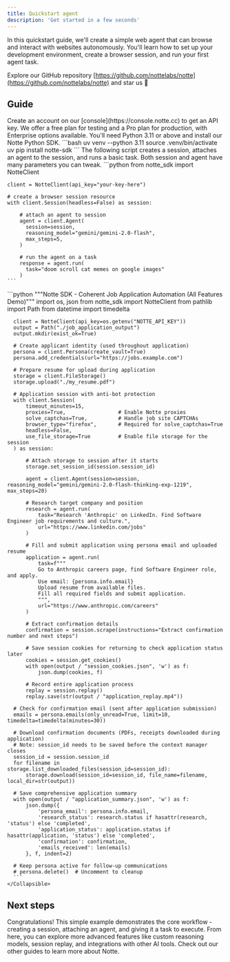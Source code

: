 ```yaml
---
title: Quickstart agent
description: 'Get started in a few seconds'
---
```


In this quickstart guide, we'll create a simple web agent that can browse and interact with websites autonomously. You'll learn how to set up your development environment, create a browser session, and run your first agent task.

<Tip>Explore our GitHub repository [https://github.com/nottelabs/notte](https://github.com/nottelabs/notte) and star us 🌟</Tip>

## Guide
<Steps>
  <Step title="Get an API key from the console">
    Create an account on our [console](https://console.notte.cc) to get an API key. We offer a free plan for testing and a Pro plan for production, with Enterprise options available.
  </Step>
  <Step title="Install prerequisites">
    You'll need Python 3.11 or above and install our Notte Python SDK.
    ```bash
    uv venv --python 3.11
    source .venv/bin/activate
    uv pip install notte-sdk
    ```
  </Step>
  <Step title="Run your first agent">
    The following script creates a session, attaches an agent to the session, and runs a basic task. Both session and agent have many parameters you can tweak.
    ```python
    from notte_sdk import NotteClient

    client = NotteClient(api_key="your-key-here")

    # create a browser session resource
    with client.Session(headless=False) as session:

        # attach an agent to session
        agent = client.Agent(
          session=session,
          reasoning_model="gemini/gemini-2.0-flash",
          max_steps=5,
        )

        # run the agent on a task
        response = agent.run(
          task="doom scroll cat memes on google images"
        )
    ```
  </Step>
  <Step title="Advanced Script">
    <Collapsible title="Show advanced script with full tooling">
      ```python
      """Notte SDK - Coherent Job Application Automation (All Features Demo)"""
      import os, json
      from notte_sdk import NotteClient
      from pathlib import Path
      from datetime import timedelta
      
      client = NotteClient(api_key=os.getenv("NOTTE_API_KEY"))
      output = Path("./job_application_output")
      output.mkdir(exist_ok=True)
      
      # Create applicant identity (used throughout application)
      persona = client.Persona(create_vault=True)
      persona.add_credentials(url="https://jobs.example.com")
      
      # Prepare resume for upload during application
      storage = client.FileStorage()
      storage.upload("./my_resume.pdf")
      
      # Application session with anti-bot protection
      with client.Session(
          timeout_minutes=15,
          proxies=True,                 # Enable Notte proxies
          solve_captchas=True,          # Handle job site CAPTCHAs
          browser_type="firefox",       # Required for solve_captchas=True
          headless=False,
          use_file_storage=True         # Enable file storage for the session
      ) as session:
          
          # Attach storage to session after it starts
          storage.set_session_id(session.session_id)
          
          agent = client.Agent(session=session, reasoning_model="gemini/gemini-2.0-flash-thinking-exp-1219", max_steps=20)
          
          # Research target company and position
          research = agent.run(
              task="Research 'Anthropic' on LinkedIn. Find Software Engineer job requirements and culture.",
              url="https://www.linkedin.com/jobs"
          )
          
          # Fill and submit application using persona email and uploaded resume
          application = agent.run(
              task=f"""
              Go to Anthropic careers page, find Software Engineer role, and apply.
              Use email: {persona.info.email}
              Upload resume from available files.
              Fill all required fields and submit application.
              """,
              url="https://www.anthropic.com/careers"
          )
          
          # Extract confirmation details
          confirmation = session.scrape(instructions="Extract confirmation number and next steps")
          
          # Save session cookies for returning to check application status later
          cookies = session.get_cookies()
          with open(output / "session_cookies.json", 'w') as f:
              json.dump(cookies, f)
          
          # Record entire application process
          replay = session.replay()
          replay.save(str(output / "application_replay.mp4"))
      
      # Check for confirmation email (sent after application submission)
      emails = persona.emails(only_unread=True, limit=10, timedelta=timedelta(minutes=30))
      
      # Download confirmation documents (PDFs, receipts downloaded during application)
      # Note: session_id needs to be saved before the context manager closes
      session_id = session.session_id
      for filename in storage.list_downloaded_files(session_id=session_id):
          storage.download(session_id=session_id, file_name=filename, local_dir=str(output))
      
      # Save comprehensive application summary
      with open(output / "application_summary.json", 'w') as f:
          json.dump({
              'persona_email': persona.info.email,
              'research_status': research.status if hasattr(research, 'status') else 'completed',
              'application_status': application.status if hasattr(application, 'status') else 'completed',
              'confirmation': confirmation,
              'emails_received': len(emails)
          }, f, indent=2)
      
      # Keep persona active for follow-up communications
      # persona.delete()  # Uncomment to cleanup
      ```
    </Collapsible>
  </Step>
</Steps>

## Next steps
Congratulations! This simple example demonstrates the core workflow - creating a session, attaching an agent, and giving it a task to execute. From here, you can explore more advanced features like custom reasoning models, session replay, and integrations with other AI tools. Check out our other guides to learn more about Notte.
